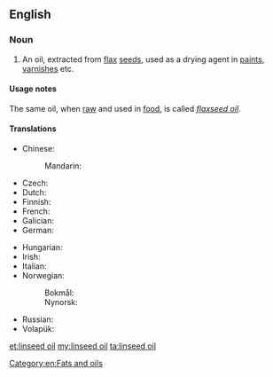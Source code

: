==English==

===Noun===
{{en-noun|~}}

# An oil, extracted from [[flax]] [[seed]]s, used as a drying agent in [[paint]]s, [[varnish]]es etc.

====Usage notes====
The same oil, when [[raw]] and used in [[food]], is called ''[[flaxseed oil]]''.

====Translations====
{{trans-top|oil extracted from flax seeds}}
* Chinese:
*: Mandarin: {{t-needed|cmn}}
* Czech: {{t|cs|lněný olej|m}}
* Dutch: {{t+|nl|lijnzaadolie}}
* Finnish: {{t|fi|pellavaöljy}}
* French: {{t+|fr|huile de lin|f}}
* Galician: {{t+|gl|aceite de liñaza|m}}
* German: {{t|de|Leinsamenöl|n}}
{{trans-mid}}
* Hungarian: {{t|hu|lenmagolaj}}
* Irish: {{t|ga|ola rois|f}}
* Italian: {{t|it|olio di lino|m}}
* Norwegian:
*: Bokmål: {{t|nb|linolje|m|f}}
*: Nynorsk: {{t|nn|linolje|m|f}}
* Russian: {{t|ru|льняно́е ма́сло|n}}
* Volapük: {{t+|vo|linumaleül}}
{{trans-bottom}}

[[Category:en:Fats and oils]]

[[et:linseed oil]]
[[my:linseed oil]]
[[ta:linseed oil]]